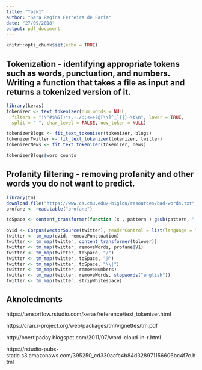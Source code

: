 ```yaml
---
title: "Task1"
author: "Sara Regina Ferreira de Faria"
date: "27/09/2018"
output: pdf_document
---
```


```r
knitr::opts_chunk$set(echo = TRUE)
```

## Tokenization - identifying appropriate tokens such as words, punctuation, and numbers. Writing a function that takes a file as input and returns a tokenized version of it.
```r
library(keras)
tokenizer <- text_tokenizer(num_words = NULL,
  filters = "!\"#$%&()*+,-./:;<=>?@[\\]^_`{|}~\t\n", lower = TRUE,
  split = " ", char_level = FALSE, oov_token = NULL)

tokenizerBlogs <- fit_text_tokenizer(tokenizer, blogs)
tokenizerTwitter <- fit_text_tokenizer(tokenizer, twitter)
tokenizerNews <- fit_text_tokenizer(tokenizer, news)
```


```r
tokenizerBlogs$word_counts
```

## Profanity filtering - removing profanity and other words you do not want to predict.
```r
library(tm)
download.file("https://www.cs.cmu.edu/~biglou/resources/bad-words.txt", "profane");
profane <- read.table("profane")

toSpace <- content_transformer(function (x , pattern ) gsub(pattern, " ", x))

ovid <- Corpus(VectorSource(twitter), readerControl = list(language = "en"))
twitter <- tm_map(ovid, removePunctuation)
twitter <- tm_map(twitter, content_transformer(tolower))
twitter <- tm_map(twitter, removeWords, profane$V1)
twitter <- tm_map(twitter, toSpace, "/")
twitter <- tm_map(twitter, toSpace, "@")
twitter <- tm_map(twitter, toSpace, "\\|")
twitter <- tm_map(twitter, removeNumbers)
twitter <- tm_map(twitter, removeWords, stopwords("english"))
twitter <- tm_map(twitter, stripWhitespace)
```


## Aknoledments

https://tensorflow.rstudio.com/keras/reference/text_tokenizer.html

https://cran.r-project.org/web/packages/tm/vignettes/tm.pdf

http://onertipaday.blogspot.com/2011/07/word-cloud-in-r.html

https://rstudio-pubs-static.s3.amazonaws.com/395250_cd330aafc4b84d328971156606bc4f7c.html

